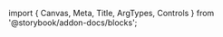 ﻿import { Canvas, Meta, Title, ArgTypes, Controls } from '@storybook/addon-docs/blocks';

<Meta of={HoverCardStories} />
<Title/>
<Canvas of={HoverCardStories.Default} layout={"centered"} sourceState={"none"} withToolbar={true}/>
<Controls/>
<SourceCode code={rawCode}/>

## Components
### HoverCard
<ArgTypes/>

### HoverCardTrigger
<ArgTypes of={HoverCardTriggerStories} />

### HoverCardContent
<ArgTypes of={HoverCardContentStories} />
